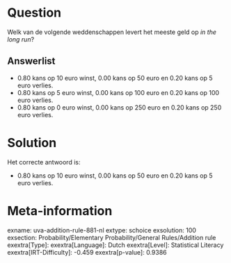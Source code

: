 Question
========

Welk van de volgende weddenschappen levert het meeste geld op *in the
long run*?

Answerlist
----------

* 0.80 kans op 10 euro winst, 0.00 kans op 50 euro en 0.20 kans op 5 euro verlies.
* 0.80 kans op 5 euro winst, 0.00 kans op 100 euro en 0.20 kans op 100 euro verlies.
* 0.80 kans op 0 euro winst, 0.00 kans op 250 euro en 0.20 kans op 250 euro verlies.

Solution
========

Het correcte antwoord is: 

* 0.80 kans op 10 euro winst, 0.00 kans op 50 euro en 0.20 kans op 5 euro verlies.

Meta-information
================
exname: uva-addition-rule-881-nl
extype: schoice
exsolution: 100
exsection: Probability/Elementary Probability/General Rules/Addition rule
exextra[Type]: 
exextra[Language]: Dutch
exextra[Level]: Statistical Literacy
exextra[IRT-Difficulty]: -0.459
exextra[p-value]: 0.9386

